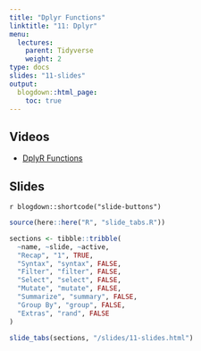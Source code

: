 ```yaml
---
title: "Dplyr Functions"
linktitle: "11: Dplyr"
menu:
  lectures:
    parent: Tidyverse
    weight: 2
type: docs
slides: "11-slides"
output:
  blogdown::html_page:
    toc: true
---
```


## Videos

- [DplyR Functions](https://youtu.be/NZVLzPsIwyo)

## Slides

`r blogdown::shortcode("slide-buttons")`

```r

source(here::here("R", "slide_tabs.R"))

sections <- tibble::tribble(
  ~name, ~slide, ~active,
  "Recap", "1", TRUE,
  "Syntax", "syntax", FALSE,
  "Filter", "filter", FALSE,
  "Select", "select", FALSE,
  "Mutate", "mutate", FALSE,
  "Summarize", "summary", FALSE,
  "Group By", "group", FALSE,
  "Extras", "rand", FALSE
)

slide_tabs(sections, "/slides/11-slides.html")
```